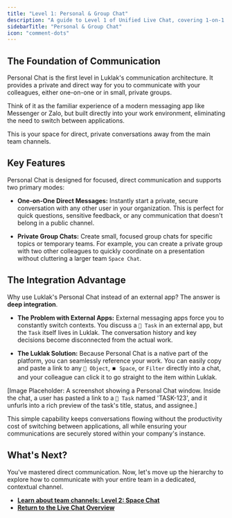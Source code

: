 ```yaml
---
title: "Level 1: Personal & Group Chat"
description: "A guide to Level 1 of Unified Live Chat, covering 1-on-1 direct messages and private group conversations, and the benefits of its integration with your workspace."
sidebarTitle: "Personal & Group Chat"
icon: "comment-dots"
---
```


## The Foundation of Communication

Personal Chat is the first level in Luklak's communication architecture. It provides a private and direct way for you to communicate with your colleagues, either one-on-one or in small, private groups.

Think of it as the familiar experience of a modern messaging app like Messenger or Zalo, but built directly into your work environment, eliminating the need to switch between applications.

<Card title="Level 1: Personal Chat" icon="comment-dots" iconType="duotone">
This is your space for direct, private conversations away from the main team channels.
</Card>

## Key Features

Personal Chat is designed for focused, direct communication and supports two primary modes:

- **One-on-One Direct Messages:** Instantly start a private, secure conversation with any other user in your organization. This is perfect for quick questions, sensitive feedback, or any communication that doesn't belong in a public channel.

- **Private Group Chats:** Create small, focused group chats for specific topics or temporary teams. For example, you can create a private group with two other colleagues to quickly coordinate on a presentation without cluttering a larger team `Space Chat`.

## The Integration Advantage

Why use Luklak's Personal Chat instead of an external app? The answer is **deep integration**.

- **The Problem with External Apps:** External messaging apps force you to constantly switch contexts. You discuss a `🧊 Task` in an external app, but the `Task` itself lives in Luklak. The conversation history and key decisions become disconnected from the actual work.

- **The Luklak Solution:** Because Personal Chat is a native part of the platform, you can seamlessly reference your work. You can easily copy and paste a link to any `🧊 Object`, `⏹️ Space`, or `Filter` directly into a chat, and your colleague can click it to go straight to the item within Luklak.

[Image Placeholder: A screenshot showing a Personal Chat window. Inside the chat, a user has pasted a link to a `🧊 Task` named 'TASK-123', and it unfurls into a rich preview of the task's title, status, and assignee.]

This simple capability keeps conversations flowing without the productivity cost of switching between applications, all while ensuring your communications are securely stored within your company's instance.

## What's Next?

You've mastered direct communication. Now, let's move up the hierarchy to explore how to communicate with your entire team in a dedicated, contextual channel.

- [**Learn about team channels: Level 2: Space Chat**](/en/02-platform/platform-overview/unified-live-chat/space-chat)
- [**Return to the Live Chat Overview**](/en/02-platform/platform-overview/unified-live-chat)